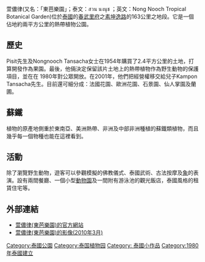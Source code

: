 萱儂律(又名：「東芭樂園」；泰文：สวน นงนุช ；英文：Nong Nooch Tropical Botanical Garden)位於[[泰國|泰國]]的[[春武里府|春武里府]]之[[素坤逸路|素坤逸路]]的163公里之地段。它是一個佔地約兩平方公里的熱帶植物公園。

==歷史==
Pisit先生及Nongnooch Tansacha女士在1954年購買了2.4平方公里的土地，打算開發作為果園。最後，他倆決定保留該片土地上的熱帶植物作為野生動物的保護項目，並在在 1980年對公眾開放。在2001年，他們把經營權移交給兒子Kampon Tansacha先生。目前還可細分成：法國花園、歐洲花園、石景園、仙人掌園及蘭圃。

==蘇鐵==
植物的原產地側重於東南亞、美洲熱帶、非洲及中部非洲種植的蘇鐵類植物，而且幾乎每一個物種也能在這裡看到。

==活動==
除了瀏覽野生動物，遊客可以參觀模擬的佛教儀式、泰國武術、古法按摩及[[象|象]]的表演。設有兩間餐廳、一個小型[[動物園|動物園]]及一間附有游泳池的觀光飯店，泰國風格的租賃住宅等。

==外部連結==
* [http://www.nongnoochtropicalgarden.com/ 萱儂律(東芭樂園)的官方網站] {{Wayback|url=http://www.nongnoochtropicalgarden.com/ |date=20210422092011 }}
* [http://www.youtube.com/watch?v=OI5XEjeygK0 萱儂律(東芭樂園)的影像(2010年3月)]

[[Category:泰國公園|Category:泰國公園]]
[[Category:泰国植物园|Category:泰国植物园]]
[[Category:_泰國小作品|Category: 泰國小作品]]
[[Category:1980年泰國建立|Category:1980年泰國建立]]